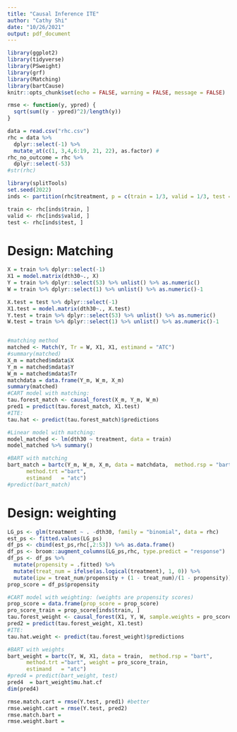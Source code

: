 ```yaml
---
title: "Causal Inference ITE"
author: "Cathy Shi"
date: "10/26/2021"
output: pdf_document
---
```


```r
library(ggplot2)
library(tidyverse)
library(PSweight)
library(grf)
library(Matching)
library(bartCause)
knitr::opts_chunk$set(echo = FALSE, warning = FALSE, message = FALSE)
```


```r
rmse <- function(y, ypred) {
  sqrt(sum((y - ypred)^2)/length(y))
}

```

```r
data = read.csv("rhc.csv")
rhc = data %>% 
  dplyr::select(-1) %>% 
  mutate_at(c(1, 3,4,6:19, 21, 22), as.factor) #
rhc_no_outcome = rhc %>% 
  dplyr::select(-53)
#str(rhc)  
```

```r
library(splitTools)
set.seed(2022)
inds <- partition(rhc$treatment, p = c(train = 1/3, valid = 1/3, test = 1/3))

train <- rhc[inds$train, ]
valid <- rhc[inds$valid, ]
test <- rhc[inds$test, ]
```

# Design: Matching
```r
X = train %>% dplyr::select(-1)
X1 = model.matrix(dth30~., X)
Y = train %>% dplyr::select(53) %>% unlist() %>% as.numeric()
W = train %>% dplyr::select(1) %>% unlist() %>% as.numeric()-1

X.test = test %>% dplyr::select(-1)
X1.test = model.matrix(dth30~., X.test)
Y.test = train %>% dplyr::select(53) %>% unlist() %>% as.numeric()
W.test = train %>% dplyr::select(1) %>% unlist() %>% as.numeric()-1


#matching method
matched <- Match(Y, Tr = W, X1, X1, estimand = "ATC")
#summary(matched)
X_m = matched$mdata$X 
Y_m = matched$mdata$Y
W_m = matched$mdata$Tr
matchdata = data.frame(Y_m, W_m, X_m)
summary(matched)
#CART model with matching:
tau.forest_match <- causal_forest(X_m, Y_m, W_m)
pred1 = predict(tau.forest_match, X1.test)
#ITE:
tau.hat <- predict(tau.forest_match)$predictions

#Linear model with matching:
model_matched <- lm(dth30 ~ treatment, data = train)
model_matched %>% summary()
```

```r
#BART with matching
bart_match = bartc(Y_m, W_m, X_m, data = matchdata,  method.rsp = "bart",
      method.trt ="bart",
      estimand   = "atc")
#predict(bart_match)
```

# Design: weighting

```r
LG_ps <- glm(treatment ~ . -dth30, family = "binomial", data = rhc)
est_ps <- fitted.values(LG_ps)
df_ps <- cbind(est_ps,rhc[,2:53]) %>% as.data.frame()
df_ps <- broom::augment_columns(LG_ps,rhc, type.predict = "response")
df_ps <- df_ps %>%
  mutate(propensity = .fitted) %>%
  mutate(treat_num = ifelse(as.logical(treatment), 1, 0)) %>%
  mutate(ipw = treat_num/propensity + (1 - treat_num)/(1 - propensity))
prop_score = df_ps$propensity
```

```r
#CART model with weighting: (weights are propensity scores)
prop_score = data.frame(prop_score = prop_score)
pro_score_train = prop_score[inds$train, ]
tau.forest_weight <- causal_forest(X1, Y, W, sample.weights = pro_score_train)
pred2 = predict(tau.forest_weight, X1.test)
#ITE:
tau.hat.weight <- predict(tau.forest_weight)$predictions
```

```r
#BART with weights
bart_weight = bartc(Y, W, X1, data = train,  method.rsp = "bart",
      method.trt ="bart", weight = pro_score_train,
      estimand   = "atc")
#pred4 = predict(bart_weight, test)
pred4  = bart_weight$mu.hat.cf
dim(pred4)
```


```r
rmse.match.cart = rmse(Y.test, pred1) #better
rmse.weight.cart = rmse(Y.test, pred2)
rmse.match.bart = 
rmse.weight.bart =   
```




 
